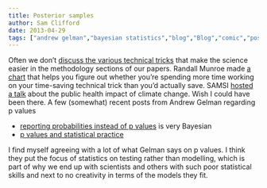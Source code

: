 ```yaml
---
title: Posterior samples
author: Sam Clifford
date: 2013-04-29
tags: ["andrew gelman","bayesian statistics","blog","Blog","comic","posterior samples","public health","science","statistics","xkcd"]
---
```


Often we don't [discuss the various technical tricks](http://dynamicecology.wordpress.com/2013/03/18/whats-your-best-technical-trick/) that make the science easier in the methodology sections of our papers. Randall Munroe made [a chart](http://xkcd.com/1205/) that helps you figure out whether you're spending more time working on your time-saving technical trick than you'd actually save. SAMSI [hosted a talk](http://samsiatrtp.wordpress.com/2013/04/25/samsi-hosts-simons-foundation-public-lecture-the-public-health-impact-of-air-pollution-and-climate-change/) about the public health impact of climate change. Wish I could have been there. A few (somewhat) recent posts from Andrew Gelman regarding p values

*   <span style="line-height:12px;">[reporting probabilities instead of p values](http://andrewgelman.com/2013/04/28/plain-old-everyday-bayesianism/) is very Bayesian</span>
*   [p values and statistical practice](http://andrewgelman.com/2013/02/p-values-and-statistical-practice/)

I find myself agreeing with a lot of what Gelman says on p values. I think they put the focus of statistics on testing rather than modelling, which is part of why we end up with scientists and others with such poor statistical skills and next to no creativity in terms of the models they fit.
